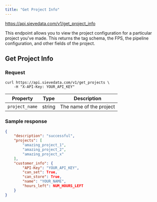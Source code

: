 ```yaml
---
title: "Get Project Info"
---
```



<Request method="GET">https://api.sievedata.com/v1/get_project_info</Request>

This endpoint allows you to view the project configuration for a particular project you've made. This returns the tag schema, the FPS, the pipeline configuration, and other fields of the project.

## Get Project Info

### Request

```shell Terminal
curl https://api.sievedata.com/v1/get_projects \
    -H "X-API-Key: YOUR_API_KEY"
```


| Property | Type | Description |
| ---- | ----- | ---- |
| `project_name` | string | The name of the project |

### Sample response

```json
{
    "description": "successful",
    "projects": [
        "amazing_project_1",
        "amazing_project_2",
        "amazing_project_x"
    ],
    "customer_info": {
        "API-Key": "YOUR_API_KEY",
        "can_set": True,
        "can_store": True,
        "name": "YOUR_NAME",
        "hours_left": NUM_HOURS_LEFT
    }
}
```